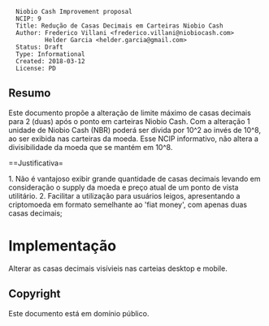 <pre>
  Niobio Cash Improvement proposal
  NCIP: 9
  Title: Redução de Casas Decimais em Carteiras Niobio Cash
  Author: Frederico Villani <frederico.villani@niobiocash.com>
          Helder Garcia <helder.garcia@gmail.com>
  Status: Draft
  Type: Informational
  Created: 2018-03-12
  License: PD
</pre>

==Resumo==

Este documento propõe a alteração de limite máximo de casas decimais para 2 (duas) após o ponto em carteiras Niobio Cash.
Com a alteração 1 unidade de Niobio Cash (NBR) poderá ser divida por 10^2 ao invés de 10^8, ao ser exibida nas carteiras da moeda.
Esse NCIP informativo, não altera a divisibilidade da moeda que se mantém em 10^8.

==Justificativa=

1. Não é vantajoso exibir grande quantidade de casas decimais levando em consideração o supply da moeda e preço atual de um ponto de vista utilitário.
2. Facilitar a utilização para usuários leigos, apresentando a criptomoeda em formato semelhante ao 'fiat money', com apenas duas casas decimais;

=Implementação=
Alterar as casas decimais visívieis nas carteias desktop e mobile.

==Copyright==

Este documento está em domínio público.
